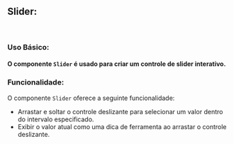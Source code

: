 

<Meta of={SliderStories} />

## Slider:

<br />

### Uso Básico:

#### O componente `Slider` é usado para criar um controle de slider interativo.


<Canvas />

<Controls/>

### Funcionalidade:

O componente `Slider` oferece a seguinte funcionalidade:

- Arrastar e soltar o controle deslizante para selecionar um valor dentro do intervalo especificado.
- Exibir o valor atual como uma dica de ferramenta ao arrastar o controle deslizante.


